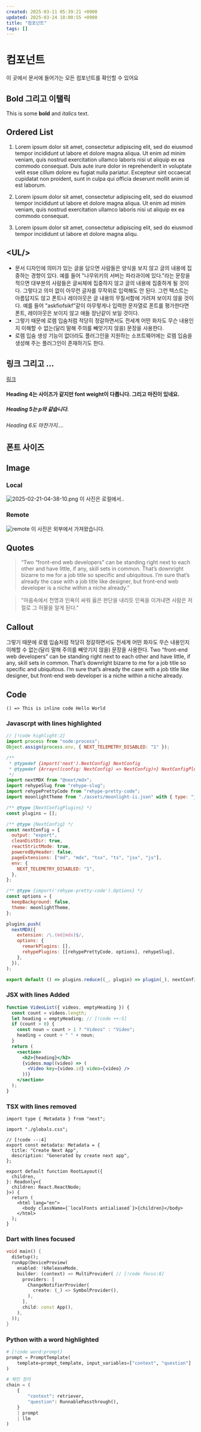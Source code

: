 ```yaml
---
created: 2025-03-11 05:39:21 +0900
updated: 2025-03-24 18:00:55 +0900
title: "컴포넌트"
tags: []
---
```



# 컴포넌트

이 곳에서 문서에 들어가는 모든 컴포넌트를 확인할 수 있어요

## Bold 그리고 이탤릭

This is some **bold** and _italics_ text.

## Ordered List

1. Lorem ipsum dolor sit amet, consectetur adipiscing elit, sed do eiusmod tempor incididunt ut labore et dolore magna aliqua. Ut enim ad minim veniam, quis nostrud exercitation ullamco laboris nisi ut aliquip ex ea commodo consequat. Duis aute irure dolor in reprehenderit in voluptate velit esse cillum dolore eu fugiat nulla pariatur. Excepteur sint occaecat cupidatat non proident, sunt in culpa qui officia deserunt mollit anim id est laborum.

2. Lorem ipsum dolor sit amet, consectetur adipiscing elit, sed do eiusmod tempor incididunt ut labore et dolore magna aliqua. Ut enim ad minim veniam, quis nostrud exercitation ullamco laboris nisi ut aliquip ex ea commodo consequat.

3. Lorem ipsum dolor sit amet, consectetur adipiscing elit, sed do eiusmod tempor incididunt ut labore et dolore magna aliqu.

## \<UL/\>

- 문서 디자인에 의미가 있는 글을 담으면 사람들은 양식을 보지 않고 글의 내용에 집중하는 경향이 있다. 예를 들어 "나무위키의 서버는 파라과이에 있다."라는 문장을 적으면 대부분의 사람들은 글씨체에 집중하지 않고 글의 내용에 집중하게 될 것이다. 그렇다고 의미 없이 아무런 글자를 무작위로 입력해도 안 된다. 그런 텍스트는 아름답지도 않고 폰트나 레이아웃은 글 내용의 무질서함에 가려져 보이지 않을 것이다. 예를 들어 "askfiofsikf"같이 아무렇게나 입력한 문자열로 폰트를 평가한다면 폰트, 레이아웃은 보이지 않고 애들 장난같이 보일 것이다.
- 그렇기 때문에 로렘 입숨처럼 적당히 정갈하면서도 전세계 어떤 화자도 무슨 내용인지 이해할 수 없는(달리 말해 주의를 빼앗기지 않을) 문장을 사용한다.
- 로렘 입숨 생성 기능이 없더라도 플러그인을 지원하는 소프트웨어에는 로렘 입숨을 생성해 주는 플러그인이 존재하기도 한다.

## 링크 그리고 ...

[링크](https://arc.net/l/quote/egqpcpjl)

#### Heading 4는 사이즈가 같지만 font weight이 다릅니다. 그리고 마진이 있네요.

##### Heading 5는 p와 같습니다.

###### Heading 6도 마찬가지....

## 폰트 사이즈

<Fonts />

## Image

### Local

![2025-02-21-04-38-10.png](assets/2025-02-21-04-38-10.png)
이 사진은 로컬에서..

### Remote

![remote](https://images.unsplash.com/photo-1557683316-973673baf926?q=80&w=2629&auto=format&fit=crop&ixlib=rb-4.0.3&ixid=M3wxMjA3fDB8MHxwaG90by1wYWdlfHx8fGVufDB8fHx8fA%3D%3D)
이 사진은 외부에서 가져왔습니다.

## Quotes

<Blockquote from="Jhon Doe">
  “Two “front-end web developers” can be standing right next to each other and
  have little, if any, skill sets in common. That’s downright bizarre to me for
  a job title so specific and ubiquitous. I’m sure that’s already the case with
  a job title like designer, but front-end web developer is a niche within a
  niche already.”
</Blockquote>

<Blockquote from="다산 정약용">
  "마음속에서 천명과 인욕이 싸워 옳은 판단을 내리듯 인욕을 이겨내면 사람은
  저절로 그 허물을 알게 된다."
</Blockquote>

## Callout

<Callout title="NOTE TITLE HERE">
  그렇기 때문에 로렘 입숨처럼 적당히 정갈하면서도 전세계 어떤 화자도 무슨
  내용인지 이해할 수 없는(달리 말해 주의를 빼앗기지 않을) 문장을 사용한다.
</Callout>

<Callout title="NOTE">
  Two “front-end web developers” can be standing right next to each other and
  have little, if any, skill sets in common. That’s downright bizarre to me for
  a job title so specific and ubiquitous. I’m sure that’s already the case with
  a job title like designer, but front-end web developer is a niche within a
  niche already.
</Callout>

## Code

`() => This is inline code Hello World`

### Javascrpt with lines highlighted

```js title="hello"
// [!code highlight:2]
import process from "node:process";
Object.assign(process.env, { NEXT_TELEMETRY_DISABLED: "1" });

/**
 * @typedef {import('next').NextConfig} NextConfig
 * @typedef {Array<((config: NextConfig) => NextConfig)>} NextConfigPlugins
 */
import nextMDX from "@next/mdx";
import rehypeSlug from "rehype-slug";
import rehypePrettyCode from "rehype-pretty-code";
import moonlightTheme from "./assets/moonlight-ii.json" with { type: "json" }; // [!code highlight]

/** @type {NextConfigPlugins} */
const plugins = [];

/** @type {NextConfig} */
const nextConfig = {
  output: "export",
  cleanDistDir: true,
  reactStrictMode: true,
  poweredByHeader: false,
  pageExtensions: ["md", "mdx", "tsx", "ts", "jsx", "js"],
  env: {
    NEXT_TELEMETRY_DISABLED: "1",
  },
};

/** @type {import('rehype-pretty-code').Options} */
const options = {
  keepBackground: false,
  theme: moonlightTheme,
};

plugins.push(
  nextMDX({
    extension: /\.(md|mdx)$/,
    options: {
      remarkPlugins: [],
      rehypePlugins: [[rehypePrettyCode, options], rehypeSlug],
    },
  }),
);

export default () => plugins.reduce((_, plugin) => plugin(_), nextConfig);
```

### JSX with lines Added

```jsx caption="이건 참고하지 마세요"
function VideoList({ videos, emptyHeading }) {
  const count = videos.length;
  let heading = emptyHeading; // [!code ++:5]
  if (count > 0) {
    const noun = count > 1 ? "Videos" : "Video";
    heading = count + " " + noun;
  }
  return (
    <section>
      <h2>{heading}</h2>
      {videos.map((video) => (
        <Video key={video.id} video={video} />
      ))}
    </section>
  );
}
```

### TSX with lines removed

```tsx
import type { Metadata } from "next";

import "./globals.css";

// [!code --:4]
export const metadata: Metadata = {
  title: "Create Next App",
  description: "Generated by create next app",
};

export default function RootLayout({
  children,
}: Readonly<{
  children: React.ReactNode;
}>) {
  return (
    <html lang="en">
      <body className={`localFonts antialiased`}>{children}</body>
    </html>
  );
}
```

### Dart with lines focused

```dart
void main() {
  diSetup();
  runApp(DevicePreview(
    enabled: !kReleaseMode,
    builder: (context) => MultiProvider( // [!code focus:8]
      providers: [
        ChangeNotifierProvider(
          create: (_) => SymbolProvider(),
        ),
      ],
      child: const App(),
    ),
  ));
}
```

### Python with a word highlighted

```python
# [!code word:prompt]
prompt = PromptTemplate(
    template=prompt_template, input_variables=["context", "question"]
)

# 체인 정의
chain = (
    {
        "context": retriever,
        "question": RunnablePassthrough(),
    }
    | prompt
    | llm
)
```
